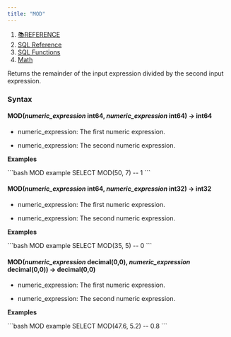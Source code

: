 ```yaml
---
title: "MOD"
---
```


1. [📚REFERENCE](/reference)
2. [SQL Reference](/reference/sql-reference)
3. [SQL Functions](/reference/sql-reference/all-functions)
4. [Math](/reference/sql-reference/all-functions/math)

Returns the remainder of the input expression divided by the second input expression.

### Syntax

#### MOD(*numeric\_expression* int64, *numeric\_expression* int64) → int64

* numeric\_expression: The first numeric expression.

* numeric\_expression: The second numeric expression.

**Examples**

<CodeGroup>
  ```bash MOD example
  SELECT MOD(50, 7)
  -- 1
  ```
</CodeGroup>

#### MOD(*numeric\_expression* int64, *numeric\_expression* int32) → int32

* numeric\_expression: The first numeric expression.

* numeric\_expression: The second numeric expression.

**Examples**

<CodeGroup>
  ```bash MOD example
  SELECT MOD(35, 5)
  -- 0
  ```
</CodeGroup>

#### MOD(*numeric\_expression* decimal(0,0), *numeric\_expression* decimal(0,0)) → decimal(0,0)

* numeric\_expression: The first numeric expression.

* numeric\_expression: The second numeric expression.

**Examples**

<CodeGroup>
  ```bash MOD example
  SELECT MOD(47.6, 5.2)
  -- 0.8
  ```
</CodeGroup>

